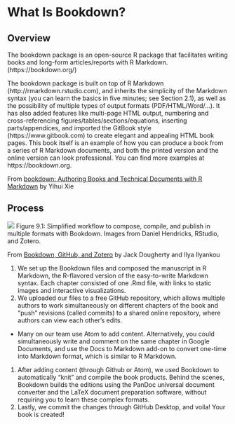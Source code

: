 # What Is Bookdown?

## Overview {-}
The bookdown package is an open-source R package that facilitates writing books and long-form articles/reports with R Markdown.  (https://bookdown.org/)

The bookdown package is built on top of R Markdown (http://rmarkdown.rstudio.com), and inherits the simplicity of the Markdown syntax (you can learn the basics in five minutes; see Section 2.1), as well as the possibility of multiple types of output formats (PDF/HTML/Word/…). It has also added features like multi-page HTML output, numbering and cross-referencing figures/tables/sections/equations, inserting parts/appendices, and imported the GitBook style (https://www.gitbook.com) to create elegant and appealing HTML book pages. This book itself is an example of how you can produce a book from a series of R Markdown documents, and both the printed version and the online version can look professional. You can find more examples at https://bookdown.org.

From [bookdown: Authoring Books and Technical Documents with R Markdown](https://bookdown.org/yihui/bookdown/) by Yihui Xie

##  Process{-}

![](assets/bookdown/workflow.png)
Figure 9.1: Simplified workflow to compose, compile, and publish in multiple formats with Bookdown. Images from Daniel Hendricks, RStudio, and Zotero.

From [Bookdown, GitHub, and Zotero](https://ontheline.trincoll.edu/bookdown.html) by Jack Dougherty and Ilya Ilyankou


1. We set up the Bookdown files and composed the manuscript in R Markdown, the R-flavored version of the easy-to-write Markdown syntax. Each chapter consisted of one .Rmd file, with links to static images and interactive visualizations.  
1. We uploaded our files to a free GitHub repository, which allows multiple authors to work simultaneously on different chapters of the book and “push” revisions (called commits) to a shared online repository, where authors can view each other’s edits.
 - Many on our team use Atom to add content. Alternatively, you could simultaneously write and comment on the same chapter in Google Documents, and use the Docs to Markdown add-on to convert one-time into Markdown format, which is similar to R Markdown.  
1. After adding content (through Github or Atom), we used Bookdown to automatically “knit” and compile the book products. Behind the scenes, Bookdown builds the editions using the PanDoc universal document converter and the LaTeX document preparation software, without requiring you to learn these complex formats.
1. Lastly, we commit the changes through GitHub Desktop, and voila! Your book is created!
